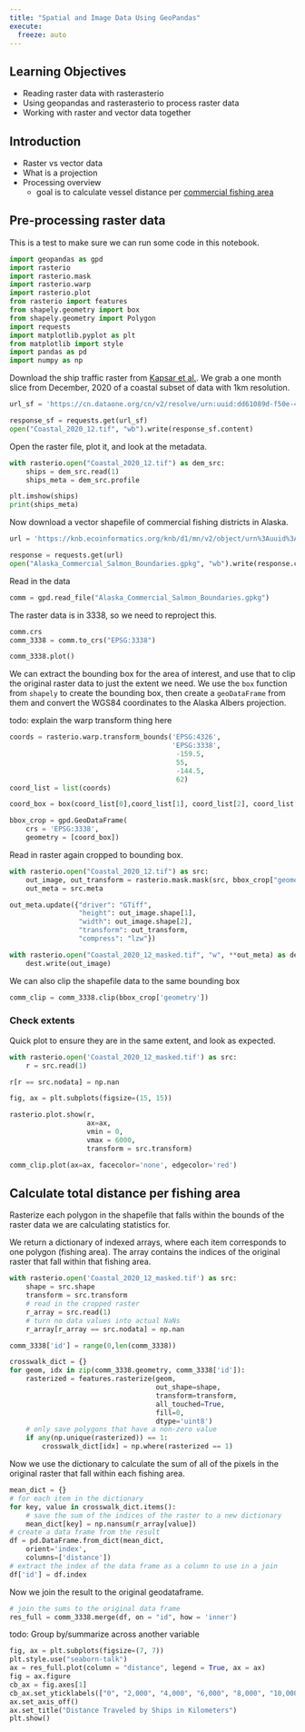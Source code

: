 ```yaml
---
title: "Spatial and Image Data Using GeoPandas"
execute:
  freeze: auto
---
```


## Learning Objectives

- Reading raster data with rasterasterio
- Using geopandas and rasterasterio to process raster data
- Working with raster and vector data together

## Introduction

- Raster vs vector data
- What is a projection
- Processing overview
    - goal is to calculate vessel distance per [commercial fishing area](https://doi.org/10.5063/F1TD9VN9)

## Pre-processing raster data

This is a test to make sure we can run some code in this notebook.

```python
import geopandas as gpd
import rasterio
import rasterio.mask
import rasterio.warp
import rasterio.plot
from rasterio import features
from shapely.geometry import box
from shapely.geometry import Polygon
import requests
import matplotlib.pyplot as plt
from matplotlib import style
import pandas as pd
import numpy as np
```

Download the ship traffic raster from [Kapsar et al.](https://doi.org/10.18739/A2SQ8QJ9S). We grab a one month slice from December, 2020 of a coastal subset of data with 1km resolution.

```python
url_sf = 'https://cn.dataone.org/cn/v2/resolve/urn:uuid:dd61089d-f50e-4d87-9b75-6b4e2bd24776'

response_sf = requests.get(url_sf)
open("Coastal_2020_12.tif", "wb").write(response_sf.content)
```

Open the raster file, plot it, and look at the metadata.

```python
with rasterio.open("Coastal_2020_12.tif") as dem_src:
    ships = dem_src.read(1)
    ships_meta = dem_src.profile

plt.imshow(ships)
print(ships_meta)
```

Now download a vector shapefile of commercial fishing districts in Alaska.


```python
url = 'https://knb.ecoinformatics.org/knb/d1/mn/v2/object/urn%3Auuid%3A7c942c45-1539-4d47-b429-205499f0f3e4'

response = requests.get(url)
open("Alaska_Commercial_Salmon_Boundaries.gpkg", "wb").write(response.content)

```

Read in the data

```python
comm = gpd.read_file("Alaska_Commercial_Salmon_Boundaries.gpkg")
```

The raster data is in 3338, so we need to reproject this.

```python
comm.crs
comm_3338 = comm.to_crs("EPSG:3338")

comm_3338.plot()
```

We can extract the bounding box for the area of interest, and use that to clip the original raster data to just the extent we need. We use the `box` function from `shapely` to create the bounding box, then create a `geoDataFrame` from them and convert the WGS84 coordinates to the Alaska Albers projection.

todo: explain the warp transform thing here

```python
coords = rasterio.warp.transform_bounds('EPSG:4326',
                                        'EPSG:3338',
                                         -159.5,
                                         55,
                                         -144.5,
                                         62)
coord_list = list(coords)

coord_box = box(coord_list[0],coord_list[1], coord_list[2], coord_list[3])

bbox_crop = gpd.GeoDataFrame(
    crs = 'EPSG:3338',
    geometry = [coord_box])
```

Read in raster again cropped to bounding box. 

```python
with rasterio.open("Coastal_2020_12.tif") as src:
    out_image, out_transform = rasterio.mask.mask(src, bbox_crop["geometry"], crop=True)
    out_meta = src.meta

out_meta.update({"driver": "GTiff",
                 "height": out_image.shape[1],
                 "width": out_image.shape[2],
                 "transform": out_transform,
                 "compress": "lzw"})

with rasterio.open("Coastal_2020_12_masked.tif", "w", **out_meta) as dest:
    dest.write(out_image)
```

We can also clip the shapefile data to the same bounding box

```python
comm_clip = comm_3338.clip(bbox_crop['geometry'])
```

### Check extents

Quick plot to ensure they are in the same extent, and look as expected.

```python
with rasterio.open('Coastal_2020_12_masked.tif') as src:
    r = src.read(1)

r[r == src.nodata] = np.nan

fig, ax = plt.subplots(figsize=(15, 15))

rasterio.plot.show(r,
                   ax=ax,
                   vmin = 0,
                   vmax = 6000,
                   transform = src.transform)

comm_clip.plot(ax=ax, facecolor='none', edgecolor='red')
```


## Calculate total distance per fishing area

Rasterize each polygon in the shapefile that falls within the bounds of the raster data we are calculating statistics for.

We return a dictionary of indexed arrays, where each item corresponds to one polygon (fishing area). The array contains the indices of the original raster that fall within that fishing area.

```python
with rasterio.open('Coastal_2020_12_masked.tif') as src:
    shape = src.shape
    transform = src.transform
    # read in the cropped raster
    r_array = src.read(1)
    # turn no data values into actual NaNs
    r_array[r_array == src.nodata] = np.nan
```


```python
comm_3338['id'] = range(0,len(comm_3338))

crosswalk_dict = {}
for geom, idx in zip(comm_3338.geometry, comm_3338['id']):
    rasterized = features.rasterize(geom,
                                    out_shape=shape,
                                    transform=transform,
                                    all_touched=True,
                                    fill=0,
                                    dtype='uint8')
    # only save polygons that have a non-zero value
    if any(np.unique(rasterized)) == 1:
        crosswalk_dict[idx] = np.where(rasterized == 1)

```

Now we use the dictionary to calculate the sum of all of the pixels in the original raster that fall within each fishing area.

```python
mean_dict = {}
# for each item in the dictionary
for key, value in crosswalk_dict.items():
    # save the sum of the indices of the raster to a new dictionary
    mean_dict[key] = np.nansum(r_array[value])
# create a data frame from the result
df = pd.DataFrame.from_dict(mean_dict,
    orient='index',
    columns=['distance'])
# extract the index of the data frame as a column to use in a join
df['id'] = df.index
```

Now we join the result to the original geodataframe.

```python
# join the sums to the original data frame
res_full = comm_3338.merge(df, on = "id", how = 'inner')
```


todo: Group by/summarize across another variable

```python
fig, ax = plt.subplots(figsize=(7, 7))
plt.style.use("seaborn-talk")
ax = res_full.plot(column = "distance", legend = True, ax = ax)
fig = ax.figure
cb_ax = fig.axes[1]
cb_ax.set_yticklabels(["0", "2,000", "4,000", "6,000", "8,000", "10,000", "12,000", "14,000", "16,000"])
ax.set_axis_off()
ax.set_title("Distance Traveled by Ships in Kilometers")
plt.show()
```